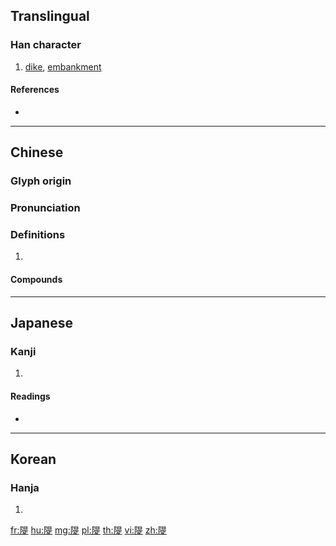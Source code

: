{{character info/new}}
{{also|限}}
==Translingual==

===Han character===
{{Han char|rn=170|rad=阜|as=09|sn=12|four=76281|canj=NLAMO}}

# [[dike]], [[embankment]]

====References====
* {{Han ref|kx=1356.150|dkj=41740|dj=1860.120|hdz=64144.020|uh=9684|ud=38532|bh=B6AC|bd=46764}}

----

==Chinese==
{{zh-forms}}

===Glyph origin===
{{Han etym}}

===Pronunciation===
{{zh-pron
|m=tí,dī
|c=tai4
|mc=y
|oc=y
|cat=
}}

===Definitions===
{{zh-hanzi}}

# {{rfdef|zh}}

====Compounds====
{{zh-der|不隄防|分水隄|河隄|蘇公隄|蘇隄|隄備|隄潰蟻孔|隄防|隋隄}}

----

==Japanese==

===Kanji===
{{ja-kanji|grade=|rs=阜09}}

# {{defn|lang=ja|sort=阜09}}

====Readings====
* {{ja-readings|on=[[てい]] (tei), [[たい]] (tai), [[し]] (shi), [[じ]] (ji)|kun=[[つつみ]] (tsutsumi)}}

----

==Korean==

===Hanja===
{{ko-hanja|hangeul=제|eumhun=|rv=je|mr=che|y=cey}}

# {{defn|lang=ko|sort=阜09}}

[[fr:隄]]
[[hu:隄]]
[[mg:隄]]
[[pl:隄]]
[[th:隄]]
[[vi:隄]]
[[zh:隄]]